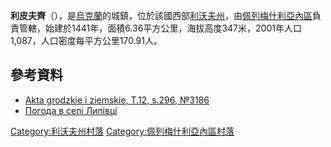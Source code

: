 {{coord|49|41|54|N|24|38|17|E|scale:100000|display=title}}

'''利皮夫齊'''（{{lang-uk|Липівці}}），是[[烏克蘭|烏克蘭]]的城鎮，位於該國西部[[利沃夫州|利沃夫州]]，由[[佩列梅什利亞內區|佩列梅什利亞內區]]負責管轄，始建於1441年，面積6.36平方公里，海拔高度347米，2001年人口1,087，人口密度每平方公里170.91人。

==參考資料==
*[http://polona.pl/item/665606/158/ Akta grodzkie i ziemskie, T.12, s.296, №3186] {{Wayback|url=http://polona.pl/item/665606/158/ |date=20151222130310 }}
* [http://weather.in.ua/ua/l'vovskaja/13366 Погода в селі Липівці]

[[Category:利沃夫州村落|Category:利沃夫州村落]]
[[Category:佩列梅什利亞內區村落|Category:佩列梅什利亞內區村落]]


{{Lviv-geo-stub}}